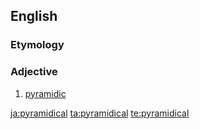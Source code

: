 ==English==

===Etymology===
{{suffix|en|pyramid|ical}}

===Adjective===
{{en-adj|-}}

# [[pyramidic]]

[[ja:pyramidical]]
[[ta:pyramidical]]
[[te:pyramidical]]